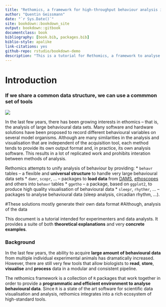 ```yaml
--- 
title: "Rethomics, a framework for high-throughput behaviour analysis in R"
author: "Quentin Geissmann"
date: "`r Sys.Date()`"
site: bookdown::bookdown_site
output: bookdown::gitbook
documentclass: book
bibliography: [book.bib, packages.bib]
biblio-style: apalike
link-citations: yes
github-repo: rstudio/bookdown-demo
description: "This is a tutorial for Rethomics, a framework to analyse high-throuput behavioural data in `R`."
---
```


# Introduction

### If we share a common data structure,  we can use a commmon set of tools{-}

![](assets/framework.svg)

In the last few years, there has been growing interests in ethomics -- that is, the analysis of large behavioural data sets.
Many software and hardware solutions have been proposed to record different behavioural variables
on several model organisms.
Although are many similarities in the analysis and visualisation that are independent of the acquisition tool,
each method tends to provide its own output format and, in practice, its own analysis software.
This results in a lot of replicated work and 
prohibits interation between methods of analysis.

Rethomics attempts to unify analysis of behaviour by providing:
* `behavr` tables -- a  flexible and **universal structure** to handle very large behavioural data sets
* `damr`, `scopr`, ... -- packages to **load data** from [DAMS](http://www.trikinetics.com/), [ethoscopes](gilestrolab.github.io/ethoscope) and others into `behavr` tables
* `ggetho` -- a package, based on `ggplot2`, to produce high quality visualisation of  behavioural data
* `sleepr`, `rhythmr`, ... -- packages to analyse behavioural data (sleep analysis, circadian rhythm, ...).


#These solutions mostly generate their own data format
#Although, analysis of the data







This document is a tutorial intended for experimenters and data analysts.
It provides a suite of both **theoretical explanations** and very **concrete examples**.


### Background{-}

In the last few years, the ability to acquire **large amount of behavioural data**
from multiple individual experimental animals has dramatically increased.
However, there are still very few tools that allow biologists to **read**, **store**, **visualise** and **process** data 
in a modular and consistent pipeline.

The rethomics framework is a collection of `R` packages that work together in order to provide a **programmatic and efficient environment to analyse behavioural data**.
Since `R` is a state of the art software for scientific data visualisation and analysis,
rethomics integrates into a rich ecosystem of high-standard tools.

